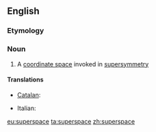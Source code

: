 ==English==

===Etymology===
{{prefix|super|space}}

===Noun===
{{wikipedia}}
{{en-noun}}

# {{context|physics|lang=en}} A [[coordinate space]] invoked in [[supersymmetry]]

====Translations====
{{trans-top|coordinate space in supersymmetry}}
* [[Catalan]]: {{t-|ca|superespai|m}}
{{trans-mid}}
* Italian: {{t-|it|superspazio|m}}
{{trans-bottom}}

[[eu:superspace]]
[[ta:superspace]]
[[zh:superspace]]